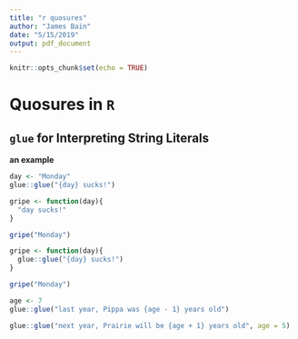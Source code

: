 ```yaml
---
title: "r quosures"
author: "James Bain"
date: "5/15/2019"
output: pdf_document
---
```


```r
knitr::opts_chunk$set(echo = TRUE)
```

# Quosures in `R`

## `glue` for Interpreting String Literals

**an example**

```r
day <- "Monday"
glue::glue("{day} sucks!")
```

```r
gripe <- function(day){
  "day sucks!"
}

gripe("Monday")
```

```r
gripe <- function(day){
  glue::glue("{day} sucks!")
}

gripe("Monday")
```

```r
age <- 7
glue::glue("last year, Pippa was {age - 1} years old")

glue::glue("next year, Prairie will be {age + 1} years old", age = 5)
```